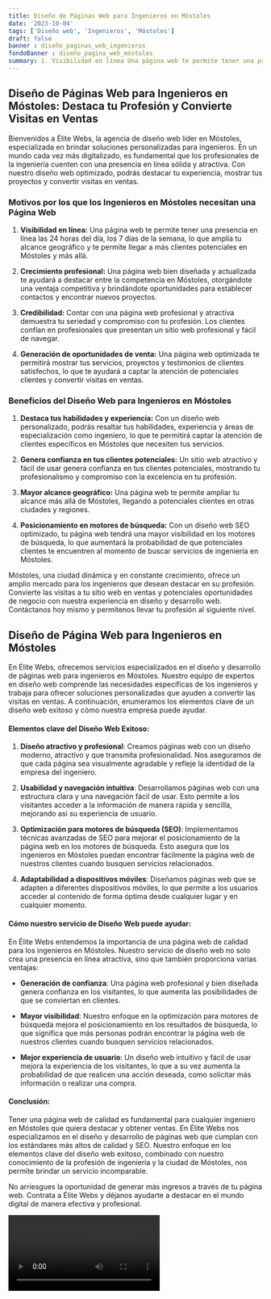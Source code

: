 ```yaml
---
title: Diseño de Páginas Web para Ingenieros en Móstoles
date: '2023-10-04'
tags: ['Diseño web', 'Ingenieros', 'Móstoles']
draft: false
banner : diseño_paginas_web_ingenieros
fondoBanner : diseño_pagina_web_móstoles
summary: 1. Visibilidad en línea Una página web te permite tener una presencia en línea las 24 horas del día, los 7 días de la semana, lo que amplía tu alcance geográfico y te permite llegar a más clientes potenciales en Móstoles y más allá.
---
```


## Diseño de Páginas Web para Ingenieros en Móstoles: Destaca tu Profesión y Convierte Visitas en Ventas

Bienvenidos a Élite Webs, la agencia de diseño web líder en Móstoles, especializada en brindar soluciones personalizadas para ingenieros. En un mundo cada vez más digitalizado, es fundamental que los profesionales de la ingeniería cuenten con una presencia en línea sólida y atractiva. Con nuestro diseño web optimizado, podrás destacar tu experiencia, mostrar tus proyectos y convertir visitas en ventas.
 
### Motivos por los que los Ingenieros en Móstoles necesitan una Página Web

1. **Visibilidad en línea:** Una página web te permite tener una presencia en línea las 24 horas del día, los 7 días de la semana, lo que amplía tu alcance geográfico y te permite llegar a más clientes potenciales en Móstoles y más allá.

2. **Crecimiento profesional:** Una página web bien diseñada y actualizada te ayudará a destacar entre la competencia en Móstoles, otorgándote una ventaja competitiva y brindándote oportunidades para establecer contactos y encontrar nuevos proyectos.

3. **Credibilidad:** Contar con una página web profesional y atractiva demuestra tu seriedad y compromiso con tu profesión. Los clientes confían en profesionales que presentan un sitio web profesional y fácil de navegar.

4. **Generación de oportunidades de venta:** Una página web optimizada te permitirá mostrar tus servicios, proyectos y testimonios de clientes satisfechos, lo que te ayudará a captar la atención de potenciales clientes y convertir visitas en ventas.

### Beneficios del Diseño Web para Ingenieros en Móstoles

1. **Destaca tus habilidades y experiencia:** Con un diseño web personalizado, podrás resaltar tus habilidades, experiencia y áreas de especialización como ingeniero, lo que te permitirá captar la atención de clientes específicos en Móstoles que necesiten tus servicios.

2. **Genera confianza en tus clientes potenciales:** Un sitio web atractivo y fácil de usar genera confianza en tus clientes potenciales, mostrando tu profesionalismo y compromiso con la excelencia en tu profesión.

3. **Mayor alcance geográfico:** Una página web te permite ampliar tu alcance más allá de Móstoles, llegando a potenciales clientes en otras ciudades y regiones.

4. **Posicionamiento en motores de búsqueda:** Con un diseño web SEO optimizado, tu página web tendrá una mayor visibilidad en los motores de búsqueda, lo que aumentará la probabilidad de que potenciales clientes te encuentren al momento de buscar servicios de ingeniería en Móstoles.

Móstoles, una ciudad dinámica y en constante crecimiento, ofrece un amplio mercado para los ingenieros que desean destacar en su profesión. Convierte las visitas a tu sitio web en ventas y potenciales oportunidades de negocio con nuestra experiencia en diseño y desarrollo web. Contáctanos hoy mismo y permítenos llevar tu profesión al siguiente nivel.

<GifSeo />

<Cta />

## Diseño de Página Web para Ingenieros en Móstoles

En Élite Webs, ofrecemos servicios especializados en el diseño y desarrollo de páginas web para ingenieros en Móstoles. Nuestro equipo de expertos en diseño web comprende las necesidades específicas de los ingenieros y trabaja para ofrecer soluciones personalizadas que ayuden a convertir las visitas en ventas. A continuación, enumeramos los elementos clave de un diseño web exitoso y cómo nuestra empresa puede ayudar.

#### Elementos clave del Diseño Web Exitoso:

1. **Diseño atractivo y profesional**: Creamos páginas web con un diseño moderno, atractivo y que transmita profesionalidad. Nos aseguramos de que cada página sea visualmente agradable y refleje la identidad de la empresa del ingeniero.

2. **Usabilidad y navegación intuitiva**: Desarrollamos páginas web con una estructura clara y una navegación fácil de usar. Esto permite a los visitantes acceder a la información de manera rápida y sencilla, mejorando así su experiencia de usuario.

3. **Optimización para motores de búsqueda (SEO)**: Implementamos técnicas avanzadas de SEO para mejorar el posicionamiento de la página web en los motores de búsqueda. Esto asegura que los ingenieros en Móstoles puedan encontrar fácilmente la página web de nuestros clientes cuando busquen servicios relacionados.

4. **Adaptabilidad a dispositivos móviles**: Diseñamos páginas web que se adapten a diferentes dispositivos móviles, lo que permite a los usuarios acceder al contenido de forma óptima desde cualquier lugar y en cualquier momento.

#### Cómo nuestro servicio de Diseño Web puede ayudar:

En Élite Webs entendemos la importancia de una página web de calidad para los ingenieros en Móstoles. Nuestro servicio de diseño web no solo crea una presencia en línea atractiva, sino que también proporciona varias ventajas:

- **Generación de confianza**: Una página web profesional y bien diseñada genera confianza en los visitantes, lo que aumenta las posibilidades de que se conviertan en clientes.

- **Mayor visibilidad**: Nuestro enfoque en la optimización para motores de búsqueda mejora el posicionamiento en los resultados de búsqueda, lo que significa que más personas podrán encontrar la página web de nuestros clientes cuando busquen servicios relacionados.

- **Mejor experiencia de usuario**: Un diseño web intuitivo y fácil de usar mejora la experiencia de los visitantes, lo que a su vez aumenta la probabilidad de que realicen una acción deseada, como solicitar más información o realizar una compra.

#### Conclusión:

Tener una página web de calidad es fundamental para cualquier ingeniero en Móstoles que quiera destacar y obtener ventas. En Élite Webs nos especializamos en el diseño y desarrollo de páginas web que cumplan con los estándares más altos de calidad y SEO. Nuestro enfoque en los elementos clave del diseño web exitoso, combinado con nuestro conocimiento de la profesión de ingeniería y la ciudad de Móstoles, nos permite brindar un servicio incomparable.

No arriesgues la oportunidad de generar más ingresos a través de tu página web. Contrata a Élite Webs y déjanos ayudarte a destacar en el mundo digital de manera efectiva y profesional.

<Video />

<CtaBot job='Ingenieros' city='Móstoles'/>

<Gmaps query='Móstoles+españa+maps' />